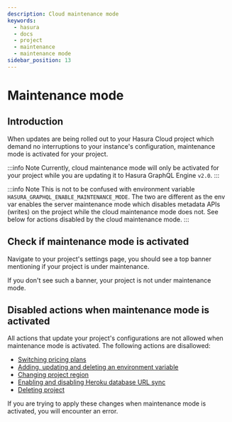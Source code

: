 ```yaml
---
description: Cloud maintenance mode
keywords:
  - hasura
  - docs
  - project
  - maintenance
  - maintenance mode
sidebar_position: 13
---
```



# Maintenance mode

## Introduction

When updates are being rolled out to your Hasura Cloud project which
demand no interruptions to your instance's configuration, maintenance
mode is activated for your project.

:::info Note
Currently, cloud maintenance mode will only be activated for your
project while you are updating it to Hasura GraphQL Engine `v2.0`.
:::

:::info Note
This is not to be confused with environment variable
`HASURA_GRAPHQL_ENABLE_MAINTENANCE_MODE`. The two are different as the
env var enables the server maintenance mode which disables metadata APIs
(writes) on the project while the cloud maintenance mode does not. See
below for actions disabled by the cloud maintenance mode.
:::

## Check if maintenance mode is activated

Navigate to your project's settings page, you should see a top banner
mentioning if your project is under maintenance.

<Thumbnail
  src="/img/graphql/cloud/projects/maintenance-mode.png"
  alt="Project with maintenance mode activated"
/>

If you don't see such a banner, your project is not under maintenance
mode.

## Disabled actions when maintenance mode is activated

All actions that update your project's configurations are not allowed
when maintenance mode is activated. The following actions are
disallowed:

-   [Switching pricing plans](/graphql/cloud/projects/pricing.mdx)
-   [Adding, updating and deleting an environment variable](/graphql/cloud/projects/env-vars.mdx)
-   [Changing project region](/graphql/cloud/projects/regions.mdx)
-   [Enabling and disabling Heroku database URL sync](/graphql/cloud/projects/heroku-url-sync.mdx)
-   [Deleting project](/graphql/cloud/projects/delete.mdx)

If you are trying to apply these changes when maintenance mode is
activated, you will encounter an error.

